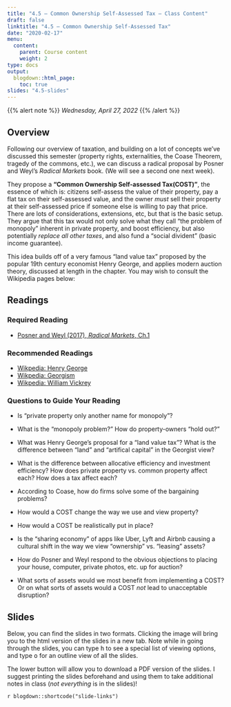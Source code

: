```yaml
---
title: "4.5 — Common Ownership Self-Assessed Tax — Class Content"
draft: false
linktitle: "4.5 — Common Ownership Self-Assessed Tax"
date: "2020-02-17"
menu:
  content:
    parent: Course content
    weight: 2
type: docs
output:
  blogdown::html_page:
    toc: true
slides: "4.5-slides"
---
```


{{% alert note %}}
*Wednesday, April 27, 2022*
{{% /alert %}}

## <i class="fas fa-info-circle fa-lg"></i> Overview

Following our overview of taxation, and building on a lot of concepts we've discussed this semester (property rights, externalities, the Coase Theorem, tragedy of the commons, etc.), we can discuss a radical proposal by Posner and Weyl's *Radical Markets* book. (We will see a second one next week).

They propose a **"Common Ownership Self-assessed Tax(COST)"**, the essence of which is: citizens self-assess the value of their property, pay a flat tax on their self-assessed value, and the owner *must* sell their property at their self-assessed price if someone else is willing to pay that price. There are lots of considerations, extensions, etc, but that is the basic setup. They argue that this tax would not only solve what they call "the problem of monopoly" inherent in private property, and boost efficiency, but also potentially *replace all other taxes*, and also fund a "social divident" (basic income guarantee).

This idea builds off of a very famous "land value tax" proposed by the popular 19th century economist Henry George, and applies modern auction theory, discussed at length in the chapter. You may wish to consult the Wikipedia pages below:

## <i class="fas fa-book-reader fa-lg"></i> Readings

### Required Reading

- [<i class="fas fas fa-book"></i> Posner and Weyl (2017), *Radical Markets*, Ch.1](/readings/Posner-Weyl-2017-Ch1.pdf)

### Recommended Readings

- [<i class="fab fa-wikipedia-w"></i> Wikpedia: Henry George](https://en.wikipedia.org/wiki/Henry_George)
- [<i class="fab fa-wikipedia-w"></i> Wikpedia: Georgism](https://en.wikipedia.org/wiki/Georgism)
- [<i class="fab fa-wikipedia-w"></i> Wikpedia: William Vickrey ](https://en.wikipedia.org/wiki/William_Vickrey)

### Questions to Guide Your Reading

- Is "private property only another name for monopoly"?

- What is the "monopoly problem?" How do property-owners "hold out?"

- What was Henry George's proposal for a "land value tax"? What is the difference between "land" and "artifical capital" in the Georgist view?

- What is the difference between allocative efficiency and investment efficiency? How does private property vs. common property affect each? How does a tax affect each?

- According to Coase, how do firms solve some of the bargaining problems?

- How would a COST change the way we use and view property?

- How would a COST be realistically put in place?

- Is the "sharing economy" of apps like Uber, Lyft and Airbnb causing a cultural shift in the way we view "ownership" vs. "leasing" assets?

- How do Posner and Weyl respond to the obvious objections to placing your house, computer, private photos, etc. up for auction?

- What sorts of assets would we most benefit from implementing a COST? Or on what sorts of assets would a COST *not* lead to unacceptable disruption?

## <i class="fas fa-chalkboard-teacher"></i> Slides

Below, you can find the slides in two formats. Clicking the image will bring you to the html version of the slides in a new tab. Note while in going through the slides, you can type <kbd>h</kbd> to see a special list of viewing options, and type <kbd>o</kbd> for an outline view of all the slides.

The lower button will allow you to download a PDF version of the slides. I suggest printing the slides beforehand and using them to take additional notes in class (*not everything* is in the slides)!

`r blogdown::shortcode("slide-links")`